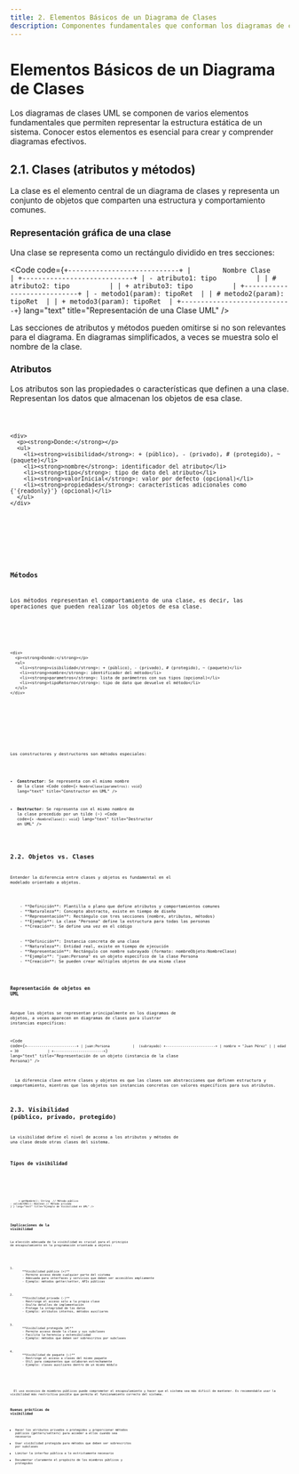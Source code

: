 ```yaml
---
title: 2. Elementos Básicos de un Diagrama de Clases
description: Componentes fundamentales que conforman los diagramas de clases UML
---
```



# Elementos Básicos de un Diagrama de Clases

Los diagramas de clases UML se componen de varios elementos fundamentales que permiten representar la estructura estática de un sistema. Conocer estos elementos es esencial para crear y comprender diagramas efectivos.

## 2.1. Clases (atributos y métodos)

La clase es el elemento central de un diagrama de clases y representa un conjunto de objetos que comparten una estructura y comportamiento comunes.

### Representación gráfica de una clase

Una clase se representa como un rectángulo dividido en tres secciones:

<Code code={`+----------------------------+
|        Nombre Clase        |
+----------------------------+
| - atributo1: tipo          |
| # atributo2: tipo          |
| + atributo3: tipo          |
+----------------------------+
| - metodo1(param): tipoRet  |
| # metodo2(param): tipoRet  |
| + metodo3(param): tipoRet  |
+----------------------------+`} lang="text" title="Representación de una Clase UML" />

<Badge text="+ Público" variant="success" /> <Badge text="- Privado" variant="danger" /> <Badge text="# Protegido" variant="default" /> <Badge text="~ Paquete" variant="note" />

<Aside type="tip">
  Las secciones de atributos y métodos pueden omitirse si no son relevantes para el diagrama. En diagramas simplificados, a veces se muestra solo el nombre de la clase.
</Aside>

### Atributos

Los atributos son las propiedades o características que definen a una clase. Representan los datos que almacenan los objetos de esa clase.

<Tabs>
  <TabItem label="Sintaxis">
    <Code code={`[visibilidad] nombre: tipo [= valorInicial] [{propiedades}]`} lang="text" title="Sintaxis de Atributos en UML" />
    
    <div>
      <p><strong>Donde:</strong></p>
      <ul>
        <li><strong>visibilidad</strong>: + (público), - (privado), # (protegido), ~ (paquete)</li>
        <li><strong>nombre</strong>: identificador del atributo</li>
        <li><strong>tipo</strong>: tipo de dato del atributo</li>
        <li><strong>valorInicial</strong>: valor por defecto (opcional)</li>
        <li><strong>propiedades</strong>: características adicionales como {'{readonly}'} (opcional)</li>
      </ul>
    </div>
  </TabItem>
  <TabItem label="Ejemplos">
    <Code code={`- nombre: String
+ edad: Integer = 0
# saldo: Double {readonly}
- fechaNacimiento: Date
+ activo: Boolean = true`} lang="text" title="Ejemplos de Atributos en UML" />
  </TabItem>
</Tabs>

### Métodos

Los métodos representan el comportamiento de una clase, es decir, las operaciones que pueden realizar los objetos de esa clase.

<Tabs>
  <TabItem label="Sintaxis">
    <Code code={`[visibilidad] nombre(parametro1: tipo1, ..., parametroN: tipoN): tipoRetorno`} lang="text" title="Sintaxis de Métodos en UML" />
    
    <div>
      <p><strong>Donde:</strong></p>
      <ul>
        <li><strong>visibilidad</strong>: + (público), - (privado), # (protegido), ~ (paquete)</li>
        <li><strong>nombre</strong>: identificador del método</li>
        <li><strong>parametros</strong>: lista de parámetros con sus tipos (opcional)</li>
        <li><strong>tipoRetorno</strong>: tipo de dato que devuelve el método</li>
      </ul>
    </div>
  </TabItem>
  <TabItem label="Ejemplos">
    <Code code={`+ calcularEdad(): Integer
- validarDatos(usuario: String, clave: String): Boolean
# actualizarSaldo(monto: Double): void
+ obtenerInformacion(): String
- procesarPago(tarjeta: TarjetaCredito, monto: Double): Boolean`} lang="text" title="Ejemplos de Métodos en UML" />
  </TabItem>
</Tabs>

<Badge text="Constructores y Destructores" variant="note" />

Los constructores y destructores son métodos especiales:

- **Constructor**: Se representa con el mismo nombre de la clase
  <Code code={`+ NombreClase(parametros): void`} lang="text" title="Constructor en UML" />

- **Destructor**: Se representa con el mismo nombre de la clase precedido por un tilde (~)
  <Code code={`+ ~NombreClase(): void`} lang="text" title="Destructor en UML" />

## 2.2. Objetos vs. Clases

Entender la diferencia entre clases y objetos es fundamental en el modelado orientado a objetos.

<Tabs>
  <TabItem label="Clase">
    - **Definición**: Plantilla o plano que define atributos y comportamientos comunes
    - **Naturaleza**: Concepto abstracto, existe en tiempo de diseño
    - **Representación**: Rectángulo con tres secciones (nombre, atributos, métodos)
    - **Ejemplo**: La clase "Persona" define la estructura para todas las personas
    - **Creación**: Se define una vez en el código
  </TabItem>
  <TabItem label="Objeto">
    - **Definición**: Instancia concreta de una clase
    - **Naturaleza**: Entidad real, existe en tiempo de ejecución
    - **Representación**: Rectángulo con nombre subrayado (formato: nombreObjeto:NombreClase)
    - **Ejemplo**: "juan:Persona" es un objeto específico de la clase Persona
    - **Creación**: Se pueden crear múltiples objetos de una misma clase
  </TabItem>
</Tabs>

### Representación de objetos en UML

Aunque los objetos se representan principalmente en los diagramas de objetos, a veces aparecen en diagramas de clases para ilustrar instancias específicas:

<Code code={`+------------------------+
| juan:Persona           |  (subrayado)
+------------------------+
| nombre = "Juan Pérez" |
| edad = 30              |
+------------------------+`} lang="text" title="Representación de un objeto (instancia de la clase Persona)" />

<Aside type="note">
  La diferencia clave entre clases y objetos es que las clases son abstracciones que definen estructura y comportamiento, mientras que los objetos son instancias concretas con valores específicos para sus atributos.
</Aside>

## 2.3. Visibilidad (público, privado, protegido)

La visibilidad define el nivel de acceso a los atributos y métodos de una clase desde otras clases del sistema.

### Tipos de visibilidad
<Tabs>
  <TabItem label="Notación">
  <Code code={`
    | Símbolo |   Visibilidad   |                    Descripción                     |
    |:--------:|:--------------:|:--------------------------------------------------:|
    |    +     | Público        | Accesible desde cualquier clase del sistema          |
    |    -     | Privado        | Accesible solo desde la propia clase                |
    |    #     | Protegido      | Accesible desde la propia clase y todas sus subclases |
    |    ~     | Paquete        | Accesible desde clases del mismo paquete o módulo   |
  `} lang="markdown" title="Tipos de Visibilidad en UML" />
  </TabItem>
  <TabItem label="Ejemplos">
    <Code code={`class Persona {
    + nombre: String        // Accesible desde cualquier clase
    - DNI: String          // Solo accesible dentro de Persona
    # edad: Integer        // Accesible en Persona y sus subclases
    ~ direccion: String    // Accesible en clases del mismo paquete
    
    + getNombre(): String  // Método público
    - validarDNI(): Boolean // Método privado
    }`} lang="text" title="Ejemplo de Visibilidad en UML" />
  </TabItem>
</Tabs>

### Implicaciones de la visibilidad

La elección adecuada de la visibilidad es crucial para el principio de encapsulamiento en la programación orientada a objetos:

<Steps>
<ol>
  <li>
    **Visibilidad pública (+)**
    - Permite acceso desde cualquier parte del sistema
    - Adecuada para interfaces y servicios que deben ser accesibles ampliamente
    - Ejemplo: métodos getter/setter, APIs públicas
  </li>
  <li>
    **Visibilidad privada (-)**
    - Restringe el acceso solo a la propia clase
    - Oculta detalles de implementación
    - Protege la integridad de los datos
    - Ejemplo: atributos internos, métodos auxiliares
  </li>
  <li>
    **Visibilidad protegida (#)**
    - Permite acceso desde la clase y sus subclases
    - Facilita la herencia y extensibilidad
    - Ejemplo: métodos que deben ser sobrescritos por subclases
  </li>
  <li>
    **Visibilidad de paquete (~)**
    - Restringe el acceso a clases del mismo paquete
    - Útil para componentes que colaboran estrechamente
    - Ejemplo: clases auxiliares dentro de un mismo módulo
  </li>
</ol>
</Steps>

<Aside type="caution">
  El uso excesivo de miembros públicos puede comprometer el encapsulamiento y hacer que el sistema sea más difícil de mantener. Es recomendable usar la visibilidad más restrictiva posible que permita el funcionamiento correcto del sistema.
</Aside>

### Buenas prácticas de visibilidad

- Hacer los atributos privados o protegidos y proporcionar métodos públicos (getters/setters) para acceder a ellos cuando sea necesario
- Usar visibilidad protegida para métodos que deben ser sobrescritos por subclases
- Limitar la interfaz pública a lo estrictamente necesario
- Documentar claramente el propósito de los miembros públicos y protegidos
